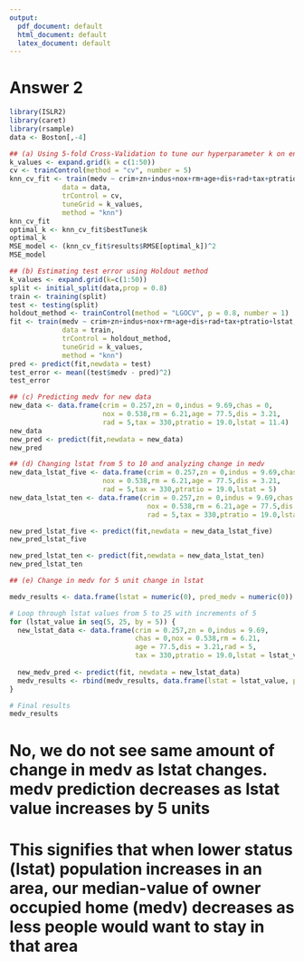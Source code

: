 ---
output:
  pdf_document: default
  html_document: default
  latex_document: default
---
# Answer 2

```{r}
library(ISLR2)
library(caret)
library(rsample)
data <- Boston[,-4]

## (a) Using 5-fold Cross-Validation to tune our hyperparameter k on entire model
k_values <- expand.grid(k = c(1:50))
cv <- trainControl(method = "cv", number = 5)
knn_cv_fit <- train(medv ~ crim+zn+indus+nox+rm+age+dis+rad+tax+ptratio+lstat,
             data = data,
             trControl = cv,
             tuneGrid = k_values,
             method = "knn")
knn_cv_fit
optimal_k <- knn_cv_fit$bestTune$k
optimal_k
MSE_model <- (knn_cv_fit$results$RMSE[optimal_k])^2
MSE_model

## (b) Estimating test error using Holdout method
k_values <- expand.grid(k=c(1:50))
split <- initial_split(data,prop = 0.8)
train <- training(split)
test <- testing(split)
holdout_method <- trainControl(method = "LGOCV", p = 0.8, number = 1)
fit <- train(medv ~ crim+zn+indus+nox+rm+age+dis+rad+tax+ptratio+lstat,
             data = train,
             trControl = holdout_method,
             tuneGrid = k_values,
             method = "knn")
pred <- predict(fit,newdata = test)
test_error <- mean((test$medv - pred)^2)
test_error

## (c) Predicting medv for new data
new_data <- data.frame(crim = 0.257,zn = 0,indus = 9.69,chas = 0,
                       nox = 0.538,rm = 6.21,age = 77.5,dis = 3.21,
                       rad = 5,tax = 330,ptratio = 19.0,lstat = 11.4)
new_data
new_pred <- predict(fit,newdata = new_data)
new_pred

## (d) Changing lstat from 5 to 10 and analyzing change in medv
new_data_lstat_five <- data.frame(crim = 0.257,zn = 0,indus = 9.69,chas = 0,
                       nox = 0.538,rm = 6.21,age = 77.5,dis = 3.21,
                       rad = 5,tax = 330,ptratio = 19.0,lstat = 5)
new_data_lstat_ten <- data.frame(crim = 0.257,zn = 0,indus = 9.69,chas = 0,
                                  nox = 0.538,rm = 6.21,age = 77.5,dis = 3.21,
                                  rad = 5,tax = 330,ptratio = 19.0,lstat = 10)

new_pred_lstat_five <- predict(fit,newdata = new_data_lstat_five)
new_pred_lstat_five

new_pred_lstat_ten <- predict(fit,newdata = new_data_lstat_ten)
new_pred_lstat_ten

## (e) Change in medv for 5 unit change in lstat

medv_results <- data.frame(lstat = numeric(0), pred_medv = numeric(0))

# Loop through lstat values from 5 to 25 with increments of 5
for (lstat_value in seq(5, 25, by = 5)) {
  new_lstat_data <- data.frame(crim = 0.257,zn = 0,indus = 9.69,
                               chas = 0,nox = 0.538,rm = 6.21,
                               age = 77.5,dis = 3.21,rad = 5,
                               tax = 330,ptratio = 19.0,lstat = lstat_value)
  
  new_medv_pred <- predict(fit, newdata = new_lstat_data)
  medv_results <- rbind(medv_results, data.frame(lstat = lstat_value, pred_medv = new_medv_pred))
}

# Final results
medv_results

```
# No, we do not see same amount of change in medv as lstat changes. medv prediction decreases as lstat value increases by 5 units
# This signifies that when lower status (lstat) population increases in an area, our median-value of owner occupied home (medv) decreases as less people would want to stay in that area